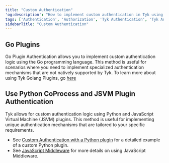 ```yaml
---
title: "Custom Authentication"
'og:description': "How to implement custom authentication in Tyk using Go plugins, Python CoProcess, and JSVM plugins."
tags: ['Authentication', 'Authorization', 'Tyk Authentication', 'Tyk Authorization', 'Go Plugins', 'Python CoProcess', 'JSVM Plugin']
sidebarTitle: "Custom Authentication"
---
```


## Go Plugins

Go Plugin Authentication allows you to implement custom authentication logic using the Go programming language. This method is useful for scenarios where you need to implement specialized authentication mechanisms that are not natively supported by Tyk.
To learn more about using Tyk Golang Plugins, go [here](/api-management/plugins/golang)

## Use Python CoProcess and JSVM Plugin Authentication

Tyk allows for custom authentication logic using Python and JavaScript Virtual Machine (JSVM) plugins. This method is useful for implementing unique authentication mechanisms that are tailored to your specific requirements.

* See [Custom Authentication with a Python plugin](/api-management/plugins/rich-plugins#custom-authentication-plugin-tutorial) for a detailed example of a custom Python plugin.
* See [JavaScript Middleware](/api-management/plugins/javascript#) for more details on using JavaScript Middleware. 

